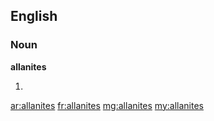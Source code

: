 ==English==

===Noun===
'''allanites'''

# {{plural of|[[allanite]]}}

[[ar:allanites]]
[[fr:allanites]]
[[mg:allanites]]
[[my:allanites]]